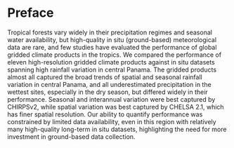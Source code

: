 # Preface {.unnumbered}

Tropical forests vary widely in their precipitation regimes and seasonal water availability, but high-quality in situ (ground-based) meteorological data are rare, and few studies have evaluated the performance of global gridded climate products in the tropics. We compared the performance of eleven high-resolution gridded climate products against in situ datasets spanning high rainfall variation in central Panama. The gridded products almost all captured the broad trends of spatial and seasonal rainfall variation in central Panama, and all underestimated precipitation in the wettest sites, especially in the dry season, but differed widely in their performance. Seasonal and interannual variation were best captured by CHIRPSv2, while spatial variation was best captured by CHELSA 2.1, which has finer spatial resolution. Our ability to quantify performance was constrained by limited data availability, even in this region with relatively many high-quality long-term in situ datasets, highlighting the need for more investment in ground-based data collection.
